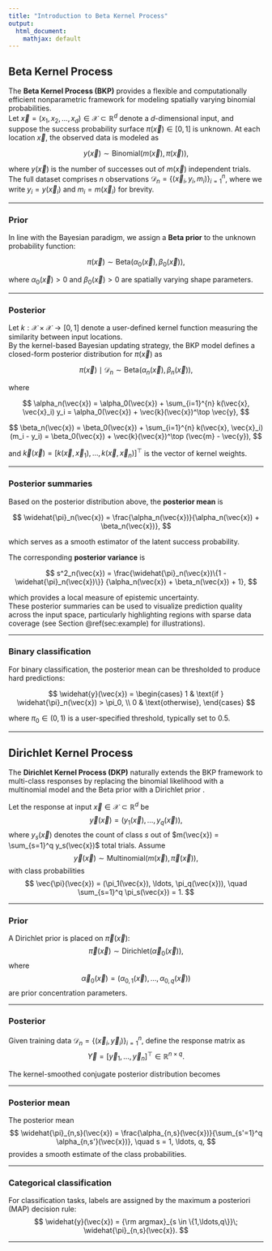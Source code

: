 ```yaml
---
title: "Introduction to Beta Kernel Process"
output:
  html_document:
    mathjax: default
---
```


## Beta Kernel Process

The **Beta Kernel Process (BKP)** provides a flexible and computationally efficient nonparametric framework for modeling spatially varying binomial probabilities.  
Let $\vec{x} = (x_1, x_2, \ldots, x_d) \in \mathcal{X} \subset \mathbb{R}^d$ denote a $d$-dimensional input, and suppose the success probability surface $\pi(\vec{x}) \in [0,1]$ is unknown. At each location $\vec{x}$, the observed data is modeled as

$$
y(\vec{x}) \sim \mathrm{Binomial}(m(\vec{x}), \pi(\vec{x})),
$$

where $y(\vec{x})$ is the number of successes out of $m(\vec{x})$ independent trials.  
The full dataset comprises $n$ observations $\mathcal{D}_n = \{(\vec{x}_i, y_i, m_i)\}_{i=1}^n$, where we write $y_i= y(\vec{x}_i)$ and $m_i= m(\vec{x}_i)$ for brevity.

---

### Prior

In line with the Bayesian paradigm, we assign a **Beta prior** to the unknown probability function:

$$
\pi(\vec{x}) \sim \mathrm{Beta}(\alpha_0(\vec{x}), \beta_0(\vec{x})),
$$

where $\alpha_0(\vec{x}) > 0$ and $\beta_0(\vec{x}) > 0$ are spatially varying shape parameters.

---

### Posterior

Let $k: \mathcal{X} \times \mathcal{X} \to [0,1]$ denote a user-defined kernel function measuring the similarity between input locations.  
By the kernel-based Bayesian updating strategy, the BKP model defines a closed-form posterior distribution for $\pi(\vec{x})$ as

$$
\pi(\vec{x}) \mid \mathcal{D}_n \sim \mathrm{Beta}\left(\alpha_n(\vec{x}), \beta_n(\vec{x})\right),
$$

where

$$
\alpha_n(\vec{x}) = \alpha_0(\vec{x}) + \sum_{i=1}^{n} k(\vec{x}, \vec{x}_i) y_i
= \alpha_0(\vec{x}) + \vec{k}(\vec{x})^\top \vec{y},
$$

$$
\beta_n(\vec{x})  = \beta_0(\vec{x}) + \sum_{i=1}^{n} k(\vec{x}, \vec{x}_i) (m_i - y_i)
= \beta_0(\vec{x}) + \vec{k}(\vec{x})^\top (\vec{m} - \vec{y}),
$$

and $\vec{k}(\vec{x}) = [k(\vec{x}, \vec{x}_1), \ldots, k(\vec{x}, \vec{x}_n)]^\top$ is the vector of kernel weights.  

---

### Posterior summaries

Based on the posterior distribution above, the **posterior mean** is

$$
\widehat{\pi}_n(\vec{x}) =
\frac{\alpha_n(\vec{x})}{\alpha_n(\vec{x}) + \beta_n(\vec{x})},
$$

which serves as a smooth estimator of the latent success probability.  

The corresponding **posterior variance** is

$$
s^2_n(\vec{x}) =
\frac{\widehat{\pi}_n(\vec{x})\{1 - \widehat{\pi}_n(\vec{x})\}}
{\alpha_n(\vec{x}) + \beta_n(\vec{x}) + 1},
$$

which provides a local measure of epistemic uncertainty.  
These posterior summaries can be used to visualize prediction quality across the input space, particularly highlighting regions with sparse data coverage (see Section \@ref(sec:example) for illustrations).

---

### Binary classification

For binary classification, the posterior mean can be thresholded to produce hard predictions:

$$
\widehat{y}(\vec{x}) =
\begin{cases}
1 & \text{if } \widehat{\pi}_n(\vec{x}) > \pi_0, \\
0 & \text{otherwise},
\end{cases}
$$

where $\pi_0 \in (0,1)$ is a user-specified threshold, typically set to $0.5$.

---

## Dirichlet Kernel Process

The **Dirichlet Kernel Process (DKP)** naturally extends the BKP framework to multi-class responses by replacing the binomial likelihood with a multinomial model and the Beta prior with a Dirichlet prior \citep{MacKenzie2014}.

Let the response at input $\vec{x} \in \mathcal{X} \subset \mathbb{R}^d$ be
$$
\vec{y}(\vec{x}) = \left(y_1(\vec{x}), \ldots, y_q(\vec{x})\right),
$$
where $y_s(\vec{x})$ denotes the count of class $s$ out of $m(\vec{x}) = \sum_{s=1}^q y_s(\vec{x})$ total trials. Assume
$$
\vec{y}(\vec{x}) \sim \mathrm{Multinomial}(m(\vec{x}), \vec{\pi}(\vec{x})),
$$
with class probabilities
$$
\vec{\pi}(\vec{x}) = (\pi_1(\vec{x}), \ldots, \pi_q(\vec{x})), \quad \sum_{s=1}^q \pi_s(\vec{x}) = 1.
$$

---

### Prior

A Dirichlet prior is placed on $\vec{\pi}(\vec{x})$:
$$
\vec{\pi}(\vec{x}) \sim \mathrm{Dirichlet}(\vec{\alpha}_0(\vec{x})),
$$
where
$$
\vec{\alpha}_0(\vec{x}) = (\alpha_{0,1}(\vec{x}), \ldots, \alpha_{0,q}(\vec{x}))
$$
are prior concentration parameters.

---

### Posterior

Given training data $\mathcal{D}_n = \{(\vec{x}_i, \vec{y}_i)\}_{i=1}^n$, define the response matrix as
$$
\vec{Y} = [\vec{y}_1, \ldots, \vec{y}_n]^\top \in \mathbb{R}^{n \times q}.
$$

The kernel-smoothed conjugate posterior distribution becomes
\begin{equation}\label{eq:DKP_model}
\vec{\pi}(\vec{x}) \mid \mathcal{D}_n \sim \mathrm{Dirichlet}\left(\vec{\alpha}_n(\vec{x})\right), \quad \text{with} \quad \vec{\alpha}_n(\vec{x}) = \vec{\alpha}_0(\vec{x}) + \vec{k}(\vec{x})^\top \vec{Y}.
\end{equation}

---

### Posterior mean

The posterior mean
$$
\widehat{\pi}_{n,s}(\vec{x}) = \frac{\alpha_{n,s}(\vec{x})}{\sum_{s'=1}^q \alpha_{n,s'}(\vec{x})}, \quad s = 1, \ldots, q,
$$
provides a smooth estimate of the class probabilities.

---

### Categorical classification

For classification tasks, labels are assigned by the maximum a posteriori (MAP) decision rule:
$$
\widehat{y}(\vec{x}) = {\rm argmax}_{s \in \{1,\ldots,q\}}\; \widehat{\pi}_{n,s}(\vec{x}).
$$

---

